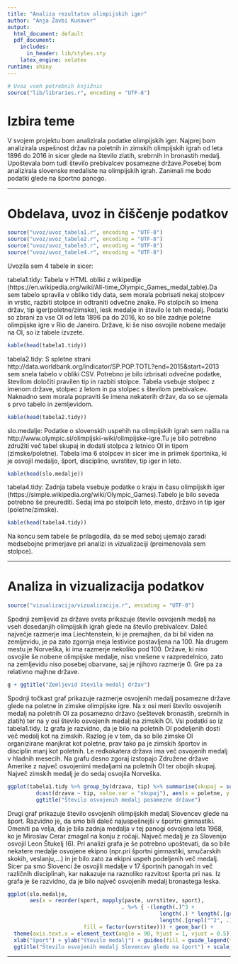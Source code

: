 ```yaml
---
title: "Analiza rezultatov olimpijskih iger"
author: "Anja Žavbi Kunaver"
output:
  html_document: default
  pdf_document:
    includes:
      in_header: lib/styles.sty
    latex_engine: xelatex
runtime: shiny
---
```


```r
# Uvoz vseh potrebnih knjižnic
source("lib/libraries.r", encoding = "UTF-8")
```

# Izbira teme

V svojem projektu bom analizirala podatke olimpijskih iger. Najprej bom analizirala uspešnost držav na poletnih in zimskih olimpijskih igrah od leta 1896 do 2016 in sicer glede na število zlatih, srebrnih in bronastih medalj. Upoštevala bom tudi število prebivalcev posamezne države.Posebej bom analizirala slovenske medaliste na olimpijskih igrah. Zanimali me bodo podatki glede na športno panogo.

***

# Obdelava, uvoz in čiščenje podatkov

```r
source("uvoz/uvoz_tabela1.r", encoding = "UTF-8")
source("uvoz/uvoz_tabele2.r", encoding = "UTF-8")
source("uvoz/uvoz_tabele3.r", encoding = "UTF-8")
source("uvoz/uvoz_tabele4.r", encoding = "UTF-8")
```

Uvozila sem 4 tabele in sicer:

tabela1.tidy: Tabela v HTML obliki z wikipedije (https://en.wikipedia.org/wiki/All-time_Olympic_Games_medal_table).Da sem tabelo spravila v obliko tidy data, sem morala pobrisati nekaj stolpcev in vrstic, razbiti stolpce in odtraniti odvečne znake. Po stolpcih so imena držav, tip iger(poletne/zimske), lesk medalje in število le teh medalj. Podatki so zbrani za vse OI od leta 1896 pa do 2016, ko so bile zadnje poletne olimpijske igre v Rio de Janeiro. Države, ki še niso osvojile nobene medalje na OI, so iz tabele izvzete.

```r
kable(head(tabela1.tidy))
```

tabela2.tidy: S spletne strani http://data.worldbank.org/indicator/SP.POP.TOTL?end=2015&start=2013 sem snela tabelo v obliki CSV. Potrebno je bilo izbrisati odvečne podatke, številom določiti pravilen tip in razbiti stolpce. Tabela vsebuje stolpec z imenom države, stolpec z letom in pa stolpec s številom prebivalcev. Naknadno sem morala popraviti še imena nekaterih držav, da so se ujemala s prvo tabelo in zemljevidom.

```r
kable(head(tabela2.tidy))
```

slo.medalje: Podatke o slovenskih uspehih na olimpijskih igrah sem našla na http://www.olympic.si/olimpijski-wiki/olimpijske-igre.Tu je bilo potrebno združiti več tabel skupaj in dodati stolpca z letnico OI in tipom (zimske/poletne). Tabela ima 6 stolpcev in sicer ime in priimek športnika, ki je osvojil medaljo, šport, disciplino, uvrstitev, tip iger in leto.

```r
kable(head(slo.medalje))
```

tabela4.tidy: Zadnja tabela vsebuje podatke o kraju in času olimpijskih iger (https://simple.wikipedia.org/wiki/Olympic_Games).Tabelo je bilo seveda potrebno še preurediti. Sedaj ima po stolpcih leto, mesto, državo in tip iger (poletne/zimske).

```r
kable(head(tabela4.tidy))
```

Na koncu sem tabele še prilagodila, da se med seboj ujemajo zaradi medsebojne primerjave pri analizi in vizualizaciji (preimenovala sem stolpce).

***
# Analiza in vizualizacija podatkov

```r
source("vizualizacija/vizualizacija.r", encoding = "UTF-8")
```

Spodnji zemljevid za države sveta prikazuje število osvojenih medalj na vseh dosedanjih olimpijskih igrah glede na število prebivalcev.
Daleč največje razmerje ima Liechtenstein, ki je premajhen, da bi bil viden na zemljevidu, je pa zato zgornja meja lestivice postavljena na 100. Na drugem mestu je Norveška, ki ima razmerje nekoliko pod 100.
Države, ki niso osvojile še nobene olimpijske medalje, niso vnešene v razpredelnico, zato na zemljevidu niso posebej obarvane, saj je njihovo razmerje 0. Gre pa za relativno majhne države.

```r
g + ggtitle("Zemljevid števila medalj držav")
```

Spodnji točkast graf prikazuje razmerje osvojenih medalj posamezne države glede na poletne in zimske olimpijske igre. Na x osi meri število osvojenih medalj na poletnih OI za posamezno državo (seštevek bronastih, srebrnih in zlatih) ter na y osi število osvojenih medalj na zimskih OI. Vsi podatki so iz tabela1.tidy.
Iz grafa je razvidno, da je bilo na poletnih OI podeljenih dosti več medalj kot na zimskih. Razlog je v tem, da so bile zimske OI organizirane manjkrat kot poletne, prav tako pa je zimskih športov in disciplin manj kot poletnih. Le redkokatera država ima več osvojenih medalj v hladnih mesecih.
Na grafu desno zgoraj izstopajo Združene države Amerike z največ osvojenimi medaljami na poletnih OI ter obojih skupaj. Največ zimskih medalj je do sedaj osvojila Norveška.

```r
ggplot(tabela1.tidy %>% group_by(drzava, tip) %>% summarise(skupaj = sum(stevilo)) %>%
         dcast(drzava ~ tip, value.var = "skupaj"), aes(x = poletne, y = zimske)) + geom_point() + 
         ggtitle("Število osvojenih medalj posamezne države")
```

Drugi graf prikazuje število osvojenih olimpijskih medalj Slovencev glede na šport. Razvidno je, da smo bili daleč najuspešnejši v športni gimnastiki. Omeniti pa velja, da je bila zadnja medalja v tej panogi osvojena leta 1968, ko je Miroslav Cerar zmagal na konju z ročaji. Največ medalj je za Slovenijo osvojil Leon Štukelj (6).
Pri analizi grafa je še potrebno upoštevati, da so bile nekatere medalje osvojene ekipno (npr.pri športni gimnastiki, smučarskih skokih, veslanju,...) in je bilo zato za ekipni uspeh podeljenih več medalj.
Sicer pa smo Slovenci že osvojili medalje v 17 športnih panogah in več različnih disciplinah, kar nakazuje na raznoliko razvitost športa pri nas. Iz grafa je še razvidno, da je bilo največ osvojenih medalj bronastega leska.

```r
ggplot(slo.medalje,
       aes(x = reorder(sport, mapply(paste, uvrstitev, sport),
                                    . %>% { -(length(.)^3 +
                                                length(.) * length(.[grepl("^1", .)]) +
                                                length(.[grepl("^2", .)])) }),
                        fill = factor(uvrstitev))) + geom_bar() +
  theme(axis.text.x = element_text(angle = 90, hjust = 1, vjust = 0.5)) +
  xlab("šport") + ylab("število medalj") + guides(fill = guide_legend(title = "Uvrstitev")) +
  ggtitle("Število osvojenih medalj Slovencev glede na šport") + scale_fill_manual(values=c("darkgoldenrod1", "darkgray", "lightsalmon4"))
```

***
